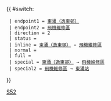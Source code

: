 {{ #switch: {{{format|}}}
  | endpoint1 = [[逸東邨公共交通總站|東涌（逸東邨）]]
  | endpoint2 = [[飛機維修區]]
  | direction = 2
  | status = 
  | inline = [[逸東邨公共交通總站|東涌（逸東邨）]] ↔ [[飛機維修區]]
  | normal =
  | full =
  | special = [[逸東邨公共交通總站|東涌（逸東邨）]] → [[飛機維修區]]
  | special2 = [[飛機維修區]] → [[東涌站 (東涌綫)|東涌站]]
}}<noinclude>[[Category:城巴路線模板|S52]]</noinclude>